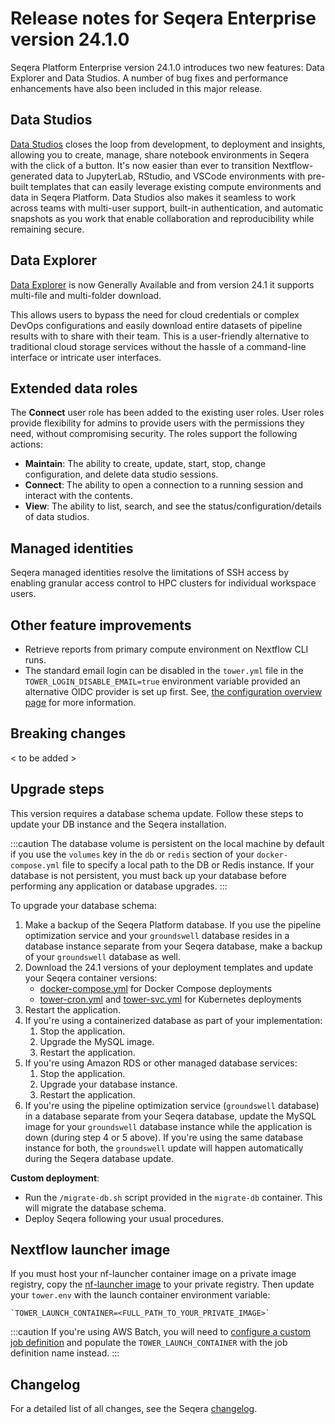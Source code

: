 # Release notes for Seqera Enterprise version 24.1.0

Seqera Platform Enterprise version 24.1.0 introduces two new features: Data Explorer and Data Studios. A number of bug fixes and performance enhancements have also been included in this major release.

## Data Studios

[Data Studios](./data-studios.mdx) closes the loop from development, to deployment and insights, allowing you to create, manage, share notebook environments in Seqera with the click of a button. It's now easier than ever to transition Nextflow-generated data to JupyterLab, RStudio, and VSCode environments with pre-built templates that can easily leverage existing compute environments and data in Seqera Platform. Data Studios also makes it seamless to work across teams with multi-user support, built-in authentication, and automatic snapshots as you work that enable collaboration and reproducibility while remaining secure.

## Data Explorer

[Data Explorer](./data-explorer.mdx) is now Generally Available and from version 24.1 it supports multi-file and multi-folder download.

This allows users to bypass the need for cloud credentials or complex DevOps configurations and easily download entire datasets of pipeline results with to share with their team. This is a user-friendly alternative to traditional cloud storage services without the hassle of a command-line interface or intricate user interfaces.

## Extended data roles

The **Connect** user role has been added to the existing user roles. User roles provide flexibility for admins to provide users with the permissions they need, without compromising security. The roles support the following actions:

- **Maintain**: The ability to create, update, start, stop, change configuration, and delete data studio sessions.
- **Connect**: The ability to open a connection to a running session and interact with the contents.
- **View**: The ability to list, search, and see the status/configuration/details of data studios.

## Managed identities

Seqera managed identities resolve the limitations of SSH access by enabling granular access control to HPC clusters for individual workspace users.

## Other feature improvements

- Retrieve reports from primary compute environment on Nextflow CLI runs.
- The standard email login can be disabled in the `tower.yml` file in the `TOWER_LOGIN_DISABLE_EMAIL=true` environment variable provided an alternative OIDC provider is set up first. See, [the configuration overview page](https://docs.seqera.io/platform/24.1.0/enterprise/configuration/overview) for more information.

## Breaking changes

< to be added >

## Upgrade steps

This version requires a database schema update. Follow these steps to update your DB instance and the Seqera installation.

:::caution
The database volume is persistent on the local machine by default if you use the `volumes` key in the `db` or `redis` section of your `docker-compose.yml` file to specify a local path to the DB or Redis instance. If your database is not persistent, you must back up your database before performing any application or database upgrades.
:::

To upgrade your database schema:

1. Make a backup of the Seqera Platform database. If you use the pipeline optimization service and your `groundswell` database resides in a database instance separate from your Seqera database, make a backup of your `groundswell` database as well.
2. Download the 24.1 versions of your deployment templates and update your Seqera container versions:
    - [docker-compose.yml](../_templates/docker/docker-compose.yml) for Docker Compose deployments
    - [tower-cron.yml](../_templates/k8s/tower-cron.yml) and [tower-svc.yml](../_templates/k8s/tower-svc.yml) for Kubernetes deployments
3. Restart the application.
4. If you're using a containerized database as part of your implementation:
    1. Stop the application.
    2. Upgrade the MySQL image.
    3. Restart the application.
5. If you're using Amazon RDS or other managed database services:
    1. Stop the application.
    2. Upgrade your database instance.
    3. Restart the application.
6. If you're using the pipeline optimization service (`groundswell` database) in a database separate from your Seqera database, update the MySQL image for your `groundswell` database instance while the application is down (during step 4 or 5 above). If you're using the same database instance for both, the `groundswell` update will happen automatically during the Seqera database update.

**Custom deployment**:

- Run the `/migrate-db.sh` script provided in the `migrate-db` container. This will migrate the database schema.
- Deploy Seqera following your usual procedures.

## Nextflow launcher image

If you must host your nf-launcher container image on a private image registry, copy the [nf-launcher image](https://quay.io/seqeralabs/nf-launcher:j17-24.04.2) to your private registry. Then update your `tower.env` with the launch container environment variable:

    `TOWER_LAUNCH_CONTAINER=<FULL_PATH_TO_YOUR_PRIVATE_IMAGE>`

:::caution
If you're using AWS Batch, you will need to [configure a custom job definition](../advanced-topics/custom-launch-container.mdx) and populate the `TOWER_LAUNCH_CONTAINER` with the job definition name instead.
:::

## Changelog

For a detailed list of all changes, see the Seqera [changelog](./changelog.mdx).

[gcp-vm-instance-template]: https://cloud.google.com/compute/docs/instance-templates
